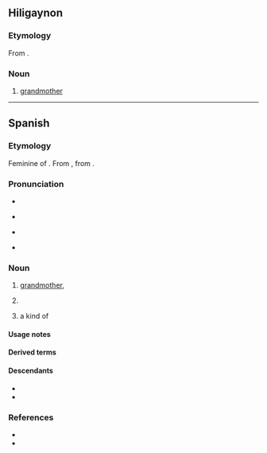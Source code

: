 ==Hiligaynon==

===Etymology===
From {{bor|hil|es|abuela}}.

===Noun===
{{hil-noun|abuéla}}

# [[grandmother]]

{{c|hil|Family}}

----

==Spanish==

===Etymology===
Feminine of {{m|es|abuelo}}. From {{inh|es|VL.|*aviōla}}, from {{inh|es|la|avia}}. {{coglist|es|*aviōla}}

===Pronunciation===
* {{es-IPA}}
* {{q|dialectal}} {{es-IPA|ahuela}}
* {{q|dialectal}} {{es-IPA|agüela}}
* {{rhymes|es|ela}}

===Noun===
{{es-noun|f|m=abuelo}}

# [[grandmother]], {{feminine noun of|es|abuelo}}
# {{lb|es|colloquial}} {{l|en|old woman}}
# {{lb|es|Mexico}} a kind of {{l|en|flying ant}} {{rfclarify|es}}

====Usage notes====
{{es-note-noun-mf|abuelo}}

====Derived terms====
{{col3|es
|{{l|es|abuelita}} {{gloss|diminutive}}
|éramos pocos y parió la abuela
|si mi abuela tuviera ruedas, sería una bicicleta
}}

====Descendants====
* {{desc|hil|abuéla|bor=1}}
* {{desc|pap|wela|bor=1}}

===References===
* {{R:DRAE}}
* {{R:Schoenhals 1988|page=211}}

{{top|es|Family members|Female|Ants}}